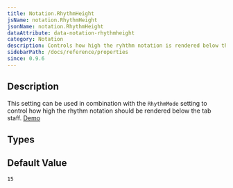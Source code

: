 ```yaml
---
title: Notation.RhythmHeight
jsName: notation.RhythmHeight
jsonName: notation.RhythmHeight
dataAttribute: data-notation-rhythmheight
category: Notation
description: Controls how high the ryhthm notation is rendered below the tab staff
sidebarPath: /docs/reference/properties
since: 0.9.6
---
```



## Description

This setting can be used in combination with the `RhythmMode` setting to control how high the rhythm notation should be rendered below the tab staff. 
[Demo](/docs/examples/stave-configurations/rhythm)

<PropertyDescription metadata={metadata} />

## Types

<TypeTable>
    <TypeRow name="int" />
</TypeTable>

## Default Value

`15`